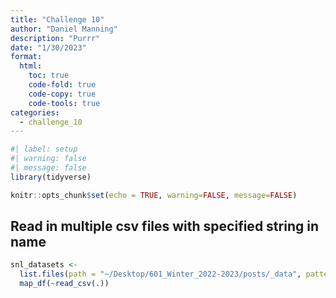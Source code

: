 ```yaml
---
title: "Challenge 10"
author: "Daniel Manning"
description: "Purrr"
date: "1/30/2023"
format:
  html:
    toc: true
    code-fold: true
    code-copy: true
    code-tools: true
categories:
  - challenge_10
---
```


```r
#| label: setup
#| warning: false
#| message: false
library(tidyverse)

knitr::opts_chunk$set(echo = TRUE, warning=FALSE, message=FALSE)
```


## Read in multiple csv files with specified string in name

```r
snl_datasets <-
  list.files(path = "~/Desktop/601_Winter_2022-2023/posts/_data", pattern = "snl") %>% 
  map_df(~read_csv(.))
```

